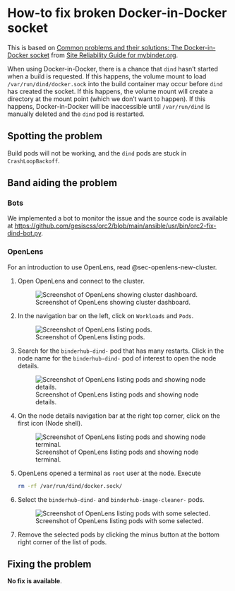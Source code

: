 # How-to fix broken Docker-in-Docker socket

:::{.callout-note}

This is based on [Common problems and their solutions: The Docker-in-Docker socket](https://mybinder-sre.readthedocs.io/en/latest/operation_guide/common_problems.html#the-docker-in-docker-socket) from [Site Reliability Guide for mybinder.org](https://mybinder-sre.readthedocs.io/).

:::

When using Docker-in-Docker, there is a chance that `dind` hasn't started when a build is requested. If this happens, the volume mount to load `/var/run/dind/docker.sock` into the build container may occur before `dind` has created the socket. If this happens, the volume mount will create a directory at the mount point (which we don’t want to happen). If this happens, Docker-in-Docker will be inaccessible until `/var/run/dind` is manually deleted and the `dind` pod is restarted.

## Spotting the problem

Build pods will not be working, and the `dind` pods are stuck in `CrashLoopBackoff`.

## Band aiding the problem

### Bots

We implemented a bot to monitor the issue and the source code is available at <https://github.com/gesiscss/orc2/blob/main/ansible/usr/bin/orc2-fix-dind-bot.py>.

### OpenLens

:::{.callout-note}

For an introduction to use OpenLens, read @sec-openlens-new-cluster.

:::

1.  Open OpenLens and connect to the cluster.

    ![Screenshot of OpenLens showing cluster dashboard.](../img/openlens-cluster.png)

2.  In the navigation bar on the left, click on `Workloads` and `Pods`.

    ![Screenshot of OpenLens listing pods.](../img/openlens-workloads-pods.png)

3.  Search for the `binderhub-dind-` pod that has many restarts. Click in the node name for the `binderhub-dind-` pod of interest to open the node details.

    ![Screenshot of OpenLens listing pods and showing node details.](../img/openlens-workloads-pods-with-node-details.png)

4.  On the node details navigation bar at the right top corner, click on the first icon (Node shell).

    ![Screenshot of OpenLens listing pods and showing node terminal.](../img/openlens-workloads-pods-with-node-shell.png)

5.  OpenLens opened a terminal as `root` user at the node. Execute

    ```bash
    rm -rf /var/run/dind/docker.sock/
    ```

6.  Select the `binderhub-dind-` and `binderhub-image-cleaner-` pods.

    ![Screenshot of OpenLens listing pods with some selected.](../img/openlens-workloads-pods-with-selected-node-to-delete.png)

7.  Remove the selected pods by clicking the minus button at the bottom right corner of the list of pods.

## Fixing the problem

**No fix is available**.
